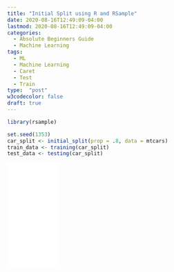 ```yaml
---
title: "Initial Split using R and RSample"
date: 2020-08-16T12:49:09-04:00
lastmod: 2020-08-16T12:49:09-04:00
categories:
  - Absolute Beginners Guide
  - Machine Learning
tags:
  - ML
  - Machine Learning
  - Caret
  - Test
  - Train
type:  "post"
w3codecolor: false
draft: true
---
```


```r
library(rsample)

set.seed(1353)
car_split <- initial_split(prop = .8, data = mtcars)
train_data <- training(car_split)
test_data <- testing(car_split)
```

<iframe style="width:120px;height:240px;" marginwidth="0" marginheight="0" scrolling="no" frameborder="0" src="//ws-na.amazon-adsystem.com/widgets/q?ServiceVersion=20070822&OneJS=1&Operation=GetAdHtml&MarketPlace=US&source=ac&ref=qf_sp_asin_til&ad_type=product_link&tracking_id=hatro-20&marketplace=amazon&region=US&placement=1491910399&asins=1491910399&linkId=9a117bbbc925d59dc8b7f7c2b1fad2ad&show_border=true&link_opens_in_new_window=true&price_color=333333&title_color=0066c0&bg_color=ffffff">
    </iframe>